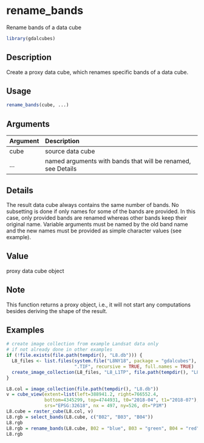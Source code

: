 # rename_bands

Rename bands of a data cube



```r
library(gdalcubes)
```

## Description

Create a proxy data cube, which renames specific bands of a data cube.


## Usage


```r
rename_bands(cube, ...)

```


## Arguments

| Argument    | Description                       |
|:------------|:----------------------------------|
| cube | source data cube |
| ... | named arguments with bands that will be renamed, see Details |


## Details

The result data cube always contains the same number of bands. No subsetting is 
done if only names for some of the bands are provided. In this case, only 
provided bands are renamed whereas other bands keep their original name. 
Variable arguments must be named by the old band name and the new names must be provided
as simple character values (see example).


## Value

proxy data cube object


## Note

This function returns a proxy object, i.e., it will not start any computations besides deriving the shape of the result.


## Examples


```r
# create image collection from example Landsat data only 
# if not already done in other examples
if (!file.exists(file.path(tempdir(), "L8.db"))) {
  L8_files <- list.files(system.file("L8NY18", package = "gdalcubes"),
                         ".TIF", recursive = TRUE, full.names = TRUE)
  create_image_collection(L8_files, "L8_L1TP", file.path(tempdir(), "L8.db"), quiet = TRUE) 
}

L8.col = image_collection(file.path(tempdir(), "L8.db"))
v = cube_view(extent=list(left=388941.2, right=766552.4, 
              bottom=4345299, top=4744931, t0="2018-04", t1="2018-07"),
              srs="EPSG:32618", nx = 497, ny=526, dt="P1M")
L8.cube = raster_cube(L8.col, v) 
L8.rgb = select_bands(L8.cube, c("B02", "B03", "B04"))
L8.rgb
L8.rgb = rename_bands(L8.cube, B02 = "blue", B03 = "green", B04 = "red")
L8.rgb
```



